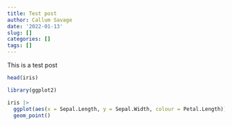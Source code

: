 ```yaml
---
title: Test post
author: Callum Savage
date: '2022-01-13'
slug: []
categories: []
tags: []
---
```


This is a test post

```r
head(iris)
```

```r
library(ggplot2)

iris |>
  ggplot(aes(x = Sepal.Length, y = Sepal.Width, colour = Petal.Length)) +
  geom_point()
```

